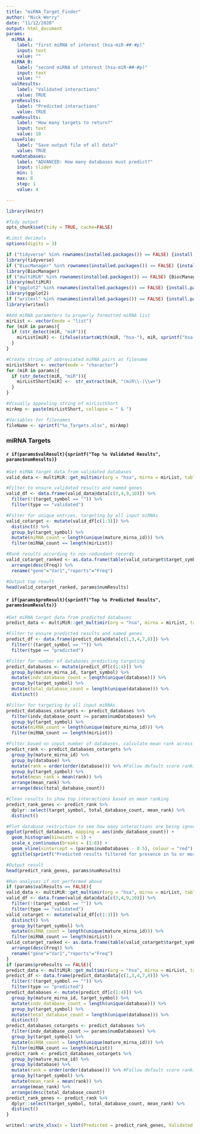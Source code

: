 ```yaml
---
title: "miRNA_Target_Finder"
author: "Nick Werry"
date: "11/12/2020"
output: html_document
params:
  miRNA_A:
    label: "first miRNA of interest (hsa-miR-##-#p)"
    input: text
    value: ""
  miRNA_B:
    label: "second miRNA of interest (hsa-miR-##-#p)"
    input: text
    value: ""
  valResults: 
    label: "Validated interactions"
    value: TRUE
  preResults:
    label: "Predicted interactions" 
    value: TRUE
  numResults:
    label: "How many targets to return?"
    input: text
    value: 10
  saveFile:
    label: "Save output file of all data?"
    value: TRUE
  numDatabases:
    label: "ADVANCED: How many databases must predict?"
    input: slider
    min: 1
    max: 8
    step: 1
    value: 4

---
```


<!-- USE this line in the console to knit with custom parameters -->
<!-- rmarkdown::render("miRNA_Target_Finder", params = "ask") -->

```r
library(knitr)

#Tidy output
opts_chunk$set(tidy = TRUE, cache=FALSE)

#Limit decimals
options(digits = 3) 
```

```r
if ("tidyverse" %in% rownames(installed.packages()) == FALSE) {install.packages("tidyverse")}
library(tidyverse)
if ("BiocManager" %in% rownames(installed.packages()) == FALSE) {install.packages("BiocManager")}
library(BiocManager)
if ("multiMiR" %in% rownames(installed.packages()) == FALSE) {BiocManager::install("multiMiR")}
library(multiMiR)
if ("ggplot2" %in% rownames(installed.packages()) == FALSE) {install.packages("ggplot2")}
library(ggplot2)
if ("writexl" %in% rownames(installed.packages()) == FALSE) {install.packages("writexl")}
library(writexl)
```

```r
#Add miRNA parameters to properly formatted miRNA list
mirList <- vector(mode = "list")
for (miR in params){
  if (str_detect(miR, "miR")){
    mirList[miR] <- (ifelse(startsWith(miR, "hsa-"), miR, sprintf("hsa-%s", miR)))
  }
}

#Create string of abbreviated miRNA pairs as filename
mirListShort <- vector(mode = "character")
for (miR in params){
  if (str_detect(miR, "miR")){
    mirListShort[miR] <-  str_extract(miR, "(miR\\-)\\w+")
  }
}

#Visually appealing string of mirListShort
mirAmp <- paste(mirListShort, collapse = " & ")

#Variables for filenames
fileName <- sprintf("%s_Targets.xlsx", mirAmp)
```

### miRNA Targets\
#### `r if(params$valResult){sprintf("Top %s Validated Results", params$numResults)}`
```r
#Get miRNA target data from validated databases
valid_data <- multiMiR::get_multimir(org = "hsa", mirna = mirList, table = "validated")

#Filter to ensure validated results and named genes
valid_df <- data.frame(valid_data@data[c(3,4,9,10)]) %>%
  filter(!(target_symbol == "")) %>%
  filter(type == "validated")

#Filter for unique entries, targeting by all input miRNAs
valid_cotarget <- mutate(valid_df[c(1:3)]) %>%
  distinct() %>%
  group_by(target_symbol) %>%
  mutate(miRNA_count = length(unique(mature_mirna_id))) %>%
  filter(miRNA_count == length(mirList))

#Rank results according to non-redundant records
valid_cotarget_ranked <- as.data.frame(table(valid_cotarget$target_symbol)) %>%
  arrange(desc(Freq)) %>%
  rename("gene"="Var1","reports"="Freq")

#Output top result
head(valid_cotarget_ranked, params$numResults)
```

#### `r if(params$preResult){sprintf("Top %s Predicted Results", params$numResults)}`
```r
#Get miRNA target data from predicted databases
predict_data <- multiMiR::get_multimir(org = "hsa", mirna = mirList, table = "predicted")

#Filter to ensure predicted results and named genes
predict_df <- data.frame(predict_data@data[c(1,3,4,7,8)]) %>%
  filter(!(target_symbol == "")) %>%
  filter(type == "predicted")

#Filter for number of databases predicting targeting
predict_databases <- mutate(predict_df[c(1:4)]) %>%
  group_by(mature_mirna_id, target_symbol) %>%
  mutate(indv_database_count = length(unique(database))) %>%
  group_by(target_symbol) %>%
  mutate(total_database_count = length(unique(database))) %>%
  distinct()

#Filter for targeting by all input miRNAs
predict_databases_cotargets <- predict_databases %>%
  filter(indv_database_count >= params$numDatabases) %>%
  group_by(target_symbol) %>%
  mutate(miRNA_count = length(unique(mature_mirna_id))) %>%
  filter(miRNA_count == length(mirList))

#Filter based on input number of databases, calculate mean rank across databases
predict_rank <- predict_databases_cotargets %>%
  group_by(mature_mirna_id) %>%
  group_by(database) %>%
  mutate(rank = order(order(database))) %>% #Follow default score ranking
  group_by(target_symbol) %>%
  mutate(mean_rank = mean(rank)) %>%
  arrange(mean_rank) %>%
  arrange(desc(total_database_count))

#Clean results to show top interactions based on mean ranking
predict_rank_genes <- predict_rank %>%
  dplyr::select(target_symbol, total_database_count, mean_rank) %>%
  distinct()

#Plot database restriction to see how many interactions are being ignored
ggplot(predict_databases, mapping = aes(indv_database_count)) +
  geom_histogram(binwidth = 1) +
  scale_x_continuous(breaks = (1:8)) +
  geom_vline(xintercept = (params$numDatabases - 0.5), colour = "red") +
  ggtitle(sprintf("Predicted results filtered for presence in %s or more databases", params$numDatabases))

#Output result
head(predict_rank_genes, params$numResults)
```

```r
#Run analyses if not performed above
if (params$valResults == FALSE){
valid_data <- multiMiR::get_multimir(org = "hsa", mirna = mirList, table = "validated")
valid_df <- data.frame(valid_data@data[c(3,4,9,10)]) %>%
  filter(!(target_symbol == "")) %>%
  filter(type == "validated")
valid_cotarget <- mutate(valid_df[c(1:3)]) %>%
  distinct() %>%
  group_by(target_symbol) %>%
  mutate(miRNA_count = length(unique(mature_mirna_id))) %>%
  filter(miRNA_count == length(mirList))
valid_cotarget_ranked <- as.data.frame(table(valid_cotarget$target_symbol)) %>%
  arrange(desc(Freq)) %>%
  rename("gene"="Var1","reports"="Freq")
}
if (params$preResults == FALSE){
predict_data <- multiMiR::get_multimir(org = "hsa", mirna = mirList, table = "predicted")
predict_df <- data.frame(predict_data@data[c(1,3,4,7,8)]) %>%
  filter(!(target_symbol == "")) %>%
  filter(type == "predicted")
predict_databases <- mutate(predict_df[c(1:4)]) %>%
  group_by(mature_mirna_id, target_symbol) %>%
  mutate(indv_database_count = length(unique(database))) %>%
  group_by(target_symbol) %>%
  mutate(total_database_count = length(unique(database))) %>%
  distinct()
predict_databases_cotargets <- predict_databases %>%
  filter(indv_database_count >= params$numDatabases) %>%
  group_by(target_symbol) %>%
  mutate(miRNA_count = length(unique(mature_mirna_id))) %>%
  filter(miRNA_count == length(mirList))
predict_rank <- predict_databases_cotargets %>%
  group_by(mature_mirna_id) %>%
  group_by(database) %>%
  mutate(rank = order(order(database))) %>% #Follow default score ranking
  group_by(target_symbol) %>%
  mutate(mean_rank = mean(rank)) %>%
  arrange(mean_rank) %>%
  arrange(desc(total_database_count))
predict_rank_genes <- predict_rank %>%
  dplyr::select(target_symbol, total_database_count, mean_rank) %>%
  distinct()
}

writexl::write_xlsx(x = list(Predicted = predict_rank_genes, Validated = valid_cotarget_ranked), path = fileName)
```